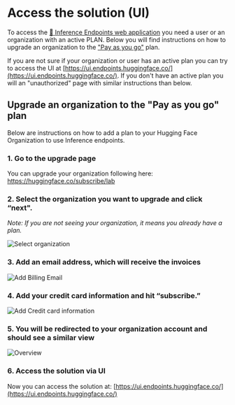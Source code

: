 # Access the solution (UI)


To access the [🤗 Inference Endpoints web application](https://ui.endpoints.huggingface.co/) you need a user or an organization with an active PLAN. Below you will find instructions on how to upgrade an organization to the ["Pay as you go"](https://huggingface.co/pricing) plan.

If you are not sure if your organization or user has an active plan you can try to access the UI at [https://ui.endpoints.huggingface.co/](https://ui.endpoints.huggingface.co/). If you don't have an active plan you will an "unauthorized" page with similar instructions than below.

## Upgrade an organization to the "Pay as you go" plan

Below are instructions on how to add a plan to your Hugging Face Organization to use Inference endpoints.

### 1. Go to the upgrade page

You can upgrade your organization following here:  https://huggingface.co/subscribe/lab

### 2. Select the organization you want to upgrade and click “next".


*Note: If you are not seeing your organization, it means you already have a plan.*


<img src="https://raw.githubusercontent.com/huggingface/hf-endpoints-documentation/main/assets/access_ui/0_select_org.png" alt="Select organization" />

### 3. Add an email address, which will receive the invoices

<img src="https://raw.githubusercontent.com/huggingface/hf-endpoints-documentation/main/assets/access_ui/1_add_email.png" alt="Add Billing Email" />

### 4. Add your credit card information and hit “subscribe.”

<img src="https://raw.githubusercontent.com/huggingface/hf-endpoints-documentation/main/assets/access_ui/2_add_cc_info.png" alt="Add Credit card information" />


### 5. You will be redirected to your organization account and should see a similar view

<img src="https://raw.githubusercontent.com/huggingface/hf-endpoints-documentation/main/assets/access_ui/3_success.png" alt="Overview" />

### 6. Access the solution via UI 

Now you can access the solution at: [https://ui.endpoints.huggingface.co/](https://ui.endpoints.huggingface.co/) 
